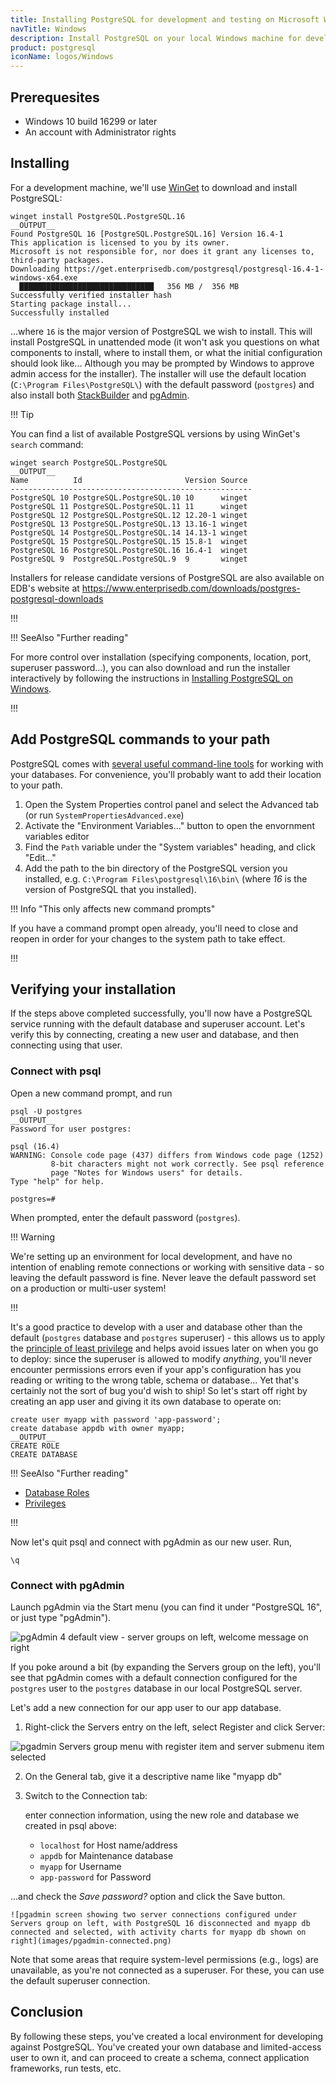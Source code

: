```yaml
---
title: Installing PostgreSQL for development and testing on Microsoft Windows
navTitle: Windows
description: Install PostgreSQL on your local Windows machine for development purposes.
product: postgresql
iconName: logos/Windows
---
```


## Prerequesites

- Windows 10 build 16299 or later
- An account with Administrator rights

## Installing

For a development machine, we'll use [WinGet](https://learn.microsoft.com/en-us/windows/package-manager/winget/) to download and install PostgreSQL:

```
winget install PostgreSQL.PostgreSQL.16
__OUTPUT__
Found PostgreSQL 16 [PostgreSQL.PostgreSQL.16] Version 16.4-1
This application is licensed to you by its owner.
Microsoft is not responsible for, nor does it grant any licenses to, third-party packages.
Downloading https://get.enterprisedb.com/postgresql/postgresql-16.4-1-windows-x64.exe
  ██████████████████████████████   356 MB /  356 MB
Successfully verified installer hash
Starting package install...
Successfully installed
```

...where `16` is the major version of PostgreSQL we wish to install. This will install PostgreSQL in unattended mode (it won't ask you questions on what components to install, where to install them, or what the initial configuration should look like... Although you may be prompted by Windows to approve admin access for the installer). The installer will use the default location (`C:\Program Files\PostgreSQL\`) with the default password (`postgres`) and also install both [StackBuilder](/supported-open-source/postgresql/installing/using_stackbuilder/) and [pgAdmin](https://www.pgadmin.org/).

!!! Tip

You can find a list of available PostgreSQL versions by using WinGet's `search` command:

```
winget search PostgreSQL.PostgreSQL
__OUTPUT__
Name          Id                       Version Source
------------------------------------------------------
PostgreSQL 10 PostgreSQL.PostgreSQL.10 10      winget
PostgreSQL 11 PostgreSQL.PostgreSQL.11 11      winget
PostgreSQL 12 PostgreSQL.PostgreSQL.12 12.20-1 winget
PostgreSQL 13 PostgreSQL.PostgreSQL.13 13.16-1 winget
PostgreSQL 14 PostgreSQL.PostgreSQL.14 14.13-1 winget
PostgreSQL 15 PostgreSQL.PostgreSQL.15 15.8-1  winget
PostgreSQL 16 PostgreSQL.PostgreSQL.16 16.4-1  winget
PostgreSQL 9  PostgreSQL.PostgreSQL.9  9       winget
```

Installers for release candidate versions of PostgreSQL are also available on EDB's website at https://www.enterprisedb.com/downloads/postgres-postgresql-downloads

!!!

!!! SeeAlso "Further reading"

For more control over installation (specifying components, location, port, superuser password...), you can also download and run the installer interactively by following the instructions in [Installing PostgreSQL on Windows](https://www.enterprisedb.com/docs/supported-open-source/postgresql/installing/windows/). 

!!!

## Add PostgreSQL commands to your path

PostgreSQL comes with [several useful command-line tools](https://www.postgresql.org/docs/current/reference-client.html) for working with your databases. For convenience, you'll probably want to add their location to your path.

1.  Open the System Properties control panel and select the Advanced tab (or run `SystemPropertiesAdvanced.exe`)
2.  Activate the "Environment Variables..." button to open the envornment variables editor
3.  Find the `Path` variable under the "System variables" heading, and click "Edit..."
4.  Add the path to the bin directory of the PostgreSQL version you installed, e.g.  `C:\Program Files\postgresql\16\bin\` (where *16* is the version of PostgreSQL that you installed).

!!! Info "This only affects new command prompts"

If you have a command prompt open already, you'll need to close and reopen in order for your changes to the system path to take effect.

!!!

## Verifying your installation

If the steps above completed successfully, you'll now have a PostgreSQL service running with the default database and superuser account. Let's verify this by connecting, creating a new user and database, and then connecting using that user.

### Connect with psql

Open a new command prompt, and run

```
psql -U postgres
__OUTPUT__
Password for user postgres:

psql (16.4)
WARNING: Console code page (437) differs from Windows code page (1252)
         8-bit characters might not work correctly. See psql reference
         page "Notes for Windows users" for details.
Type "help" for help.

postgres=#
```

When prompted, enter the default password (`postgres`). 

!!! Warning

We're setting up an environment for local development, and have no intention of enabling remote connections or working with sensitive data - so leaving the default password is fine. Never leave the default password set on a production or multi-user system!

!!!

It's a good practice to develop with a user and database other than the default (`postgres` database and `postgres` superuser) - this allows us to apply the [principle of least privilege](https://en.wikipedia.org/wiki/Principle_of_least_privilege) and helps avoid issues later on when you go to deploy: since the superuser is allowed to modify *anything*, you'll never encounter permissions errors even if your app's configuration has you reading or writing to the wrong table, schema or database... Yet that's certainly not the sort of bug you'd wish to ship! So let's start off right by creating an app user and giving it its own database to operate on:

```
create user myapp with password 'app-password';
create database appdb with owner myapp;
__OUTPUT__
CREATE ROLE
CREATE DATABASE
```

!!! SeeAlso "Further reading"

- [Database Roles](https://www.postgresql.org/docs/current/user-manag.html)
- [Privileges](https://www.postgresql.org/docs/current/ddl-priv.html)

!!!

Now let's quit psql and connect with pgAdmin as our new user. Run,

```
\q
```

### Connect with pgAdmin

Launch pgAdmin via the Start menu (you can find it under "PostgreSQL 16", or just type "pgAdmin").

![pgAdmin 4 default view - server groups on left, welcome message on right](images/pgadmin-default.png)

If you poke around a bit (by expanding the Servers group on the left), you'll see that pgAdmin comes with a default connection configured for the `postgres` user to the `postgres` database in our local PostgreSQL server.

Let's add a new connection for our app user to our app database.

1. Right-click the Servers entry on the left, select Register and click Server:

  ![pgadmin Servers group menu with register item and server submenu item selected](images/pgadmin-register-server.png)

2. On the General tab, give it a descriptive name like "myapp db"

3. Switch to the Connection tab:

   enter connection information, using the new role and database we created in psql above:
   
   - `localhost` for Host name/address
   - `appdb` for Maintenance database
   - `myapp` for Username
   - `app-password` for Password
  
  ...and check the *Save password?* option and click the Save button.

    ![pgadmin screen showing two server connections configured under Servers group on left, with PostgreSQL 16 disconnected and myapp db connected and selected, with activity charts for myapp db shown on right](images/pgadmin-connected.png)

Note that some areas that require system-level permissions (e.g., logs) are unavailable, as you're not connected as a superuser. For these, you can use the default superuser connection.

## Conclusion

By following these steps, you've created a local environment for developing against PostgreSQL. You've created your own database and limited-access user to own it, and can proceed to create a schema, connect application frameworks, run tests, etc.
